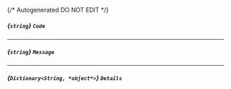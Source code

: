 {/* Autogenerated DO NOT EDIT  */}
##### *{`string`}* `Code`

---
##### *{`string`}* `Message`

---
##### *{`Dictionary<String, *object*>`}* `Details`


